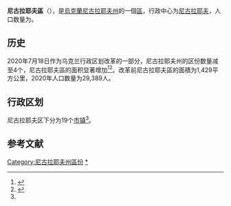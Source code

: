 {{Infobox settlement
| name                    = 尼古拉耶夫區
| native_name             = Миколаївський район
| native_name_lang        = uk
| settlement_type         = [[区_(乌克兰)|区]]
| image_skyline           = Вид сверху на Николаев.jpg
| image_caption           = 尼古拉耶夫市鸟瞰图
| image_flag              = Nikolaew rayon prapor.gif
| flag_size               = 115px
| image_shield            = Nikolaew rayon gerb.gif
| shield_size             = 65px
| image_map               = Nikolaevskiy rayon 2020.svg
| map_caption             = 尼古拉耶夫區在尼古拉耶夫州的位置
| subdivision_type        = [[世界政區索引|国家]]
| subdivision_name        = {{UKR}}
| subdivision_type1       = [[州_(烏克蘭)|州]]
| subdivision_name1       = [[尼古拉耶夫州|尼古拉耶夫州]]
| established_title       = 建立
| established_date        = 
| seat_type               = 行政中心
| seat                    = [[尼古拉耶夫_(尼古拉耶夫州)|尼古拉耶夫]]
| parts_type              = 辖区
| parts_style             = coll
| parts                   = 19个[[烏克蘭市鎮|市镇]]<ref name="Ostapenko">{{Cite book |url=https://www.minregion.gov.ua/wp-content/uploads/2020/10/atlas_novogo_atu_2020.pdf |date=2020 |publisher=Міністерство розвитку громад та територій України; Товариство дослідників України |editor-last=Ostapenko |editor-first=Pavlo (Павло Остапенко) |edition=2nd |location=Київ |language=uk |script-title=uk:Атлас адміністративно-територіального устрою України: Новий районний поділ та територіальні громади: 2020 |title= |access-date=2022-06-13 |archive-date=2021-12-15 |archive-url=https://web.archive.org/web/20211215194128/https://www.minregion.gov.ua/wp-content/uploads/2020/10/atlas_novogo_atu_2020.pdf }}</ref>
| p1                      =
| government_footnotes    = 
| leader_party            = 
| leader_title            = 
| leader_name             = 
| unit_pref               = Metric
| area_footnotes          = 
| area_note               = 
| area_total_km2          = 
| population_as_of        = 2021年
| population_footnotes    = <ref name="ua2021estimate"/>
| population_total        = 645,562
| population_density_km2  = auto
| population_note         = 
| timezone1               = 
| utc_offset1             = 
| timezone1_DST           = 
| utc_offset1_DST         = 
| postal_code_type        = 邮政编码
| postal_code             = 
| area_code_type          = 
| area_code               = 
| iso_code                = 
| website                 = 
| footnotes               = 
}}
'''尼古拉耶夫區'''（{{lang-uk|Миколаївський район}}），是[[烏克蘭|烏克蘭]][[尼古拉耶夫州|尼古拉耶夫州]]的一個[[区_(乌克兰)|區]]，行政中心为[[尼古拉耶夫_(尼古拉耶夫州)|尼古拉耶夫]]，人口数量为{{Ua-pop-est2021|645,562人}}。

== 历史 ==
{{Stack|[[File:Mykolayivskyi-Myl-Raion.png|thumb]]}}
2020年7月18日作为乌克兰行政区划改革的一部分，尼古拉耶夫州的区份数量减至4个，尼古拉耶夫區的面积显著增加<ref>{{Cite news|title=Про утворення та ліквідацію районів. Постанова Верховної Ради України № 807-ІХ.|url=http://www.golos.com.ua/article/333466|access-date=2020-10-03|date=2020-07-18|website=Голос України|language=uk|archive-date=2021-07-09|archive-url=https://web.archive.org/web/20210709121303/http://www.golos.com.ua/article/333466}}</ref><ref name="2020_reform_maps">{{cite web |title=Нові райони: карти + склад |url=https://www.minregion.gov.ua/press/news/novi-rajony-karty-sklad/ |publisher=Міністерство розвитку громад та територій України |language=uk |access-date=2022-06-13 |archive-date=2022-03-29 |archive-url=https://web.archive.org/web/20220329091154/https://www.minregion.gov.ua/press/news/novi-rajony-karty-sklad/ }}</ref>。改革前尼古拉耶夫區的面積为1,429平方公里，2020年人口数量为29,389人。

== 行政区划 ==
尼古拉耶夫区下分为19个[[烏克蘭市鎮|市镇]]<ref name="Ostapenko"/>。

== 参考文献 ==
{{Reflist}}

[[Category:尼古拉耶夫州區份|Category:尼古拉耶夫州區份]]
[[Category:尼古拉耶夫區|*]]